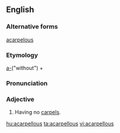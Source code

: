 ==English==

===Alternative forms===
[[acarpelous]]

===Etymology===
[[a-]]("without") + {{suffix|carpel|ous|t2=full of}}

===Pronunciation===
{{a|US}} {{IPA|/ˌeɪ.ˈkɑɹ.pə.ləs/}}

===Adjective===
{{en-adj|-}}

# {{context|botany}} Having no [[carpel]]s.

[[hu:acarpellous]]
[[ta:acarpellous]]
[[vi:acarpellous]]